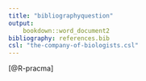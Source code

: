 ```yaml
---
title: "bibliographyquestion"
output: 
    bookdown::word_document2
bibliography: references.bib
csl: "the-company-of-biologists.csl"
---
```


[@R-pracma]

